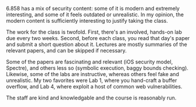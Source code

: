6.858 has a mix of security content: some of it is modern and extremely interesting, and some of it feels outdated or unrealistic. 
In my opinion, the modern content is sufficiently interesting to justify taking the class.

The work for the class is twofold. 
First, there's an involved, hands-on lab due every two weeks. 
Second, before each class, you read that day's paper and submit a short question about it. 
Lectures are mostly summaries of the relevant papers, and can be skipped if necessary.

Some of the papers are fascinating and relevant (iOS security model, Spectre), and others less so (symbolic execution, baggy bounds checking).
Likewise, some of the labs are instructive, whereas others feel fake and unrealistic.
My two favorites were Lab 1, where you hand-craft a buffer overflow, and Lab 4, where exploit a host of common web vulnerabilities.

The staff are kind and knowledgable and the course is reasonably run.